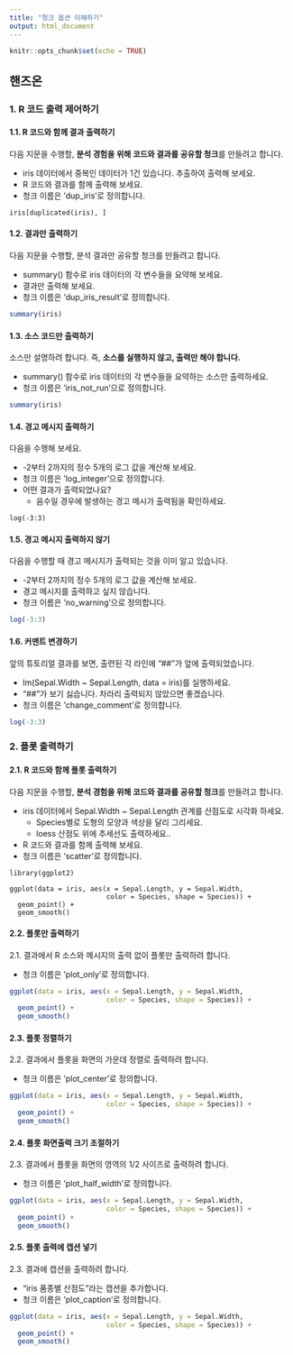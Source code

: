 ```yaml
---
title: "청크 옵션 이해하기"
output: html_document
---
```


```r
knitr::opts_chunk$set(echo = TRUE)
```

## 핸즈온

### 1. R 코드 출력 제어하기

#### 1.1. R 코드와 함께 결과 출력하기

다음 지문을 수행할, **분석 경험을 위해 코드와 결과를 공유할 청크**를 만들려고 합니다.

* iris 데이터에서 중복인 데이터가 1건 있습니다. 추출하여 출력해 보세요.
* R 코드와 결과를 함께 출력해 보세요.
* 청크 이름은 'dup_iris'로 정의합니다.

```{}
iris[duplicated(iris), ]
```



#### 1.2. 결과만 출력하기

다음 지문을 수행할, 분석 결과만 공유할 청크를 만들려고 합니다.

* summary() 함수로 iris 데이터의 각 변수들을 요약해 보세요.
* 결과만 출력해 보세요.
* 청크 이름은 'dup_iris_result'로 정의합니다.

```r
summary(iris)
```


#### 1.3. 소스 코드만 출력하기

소스만 설명하려 합니다. 즉, **소스를 실행하지 않고, 출력만 해야 합니다.**

* summary() 함수로 iris 데이터의 각 변수들을 요약하는 소스만 출력하세요.
* 청크 이름은 'iris_not_run'으로 정의합니다.

```r
summary(iris)
```


#### 1.4. 경고 메시지 출력하기

다음을 수행해 보세요.

* -2부터 2까지의 정수 5개의 로그 값을 계산해 보세요.
* 청크 이름은 'log_integer'으로 정의합니다.
* 어떤 결과가 출력되었나요?
    + 음수일 경우에 발생하는 경고 메시가 출력됨을 확인하세요.  

```{}
log(-3:3)
```


#### 1.5. 경고 메시지 출력하지 않기

다음을 수행할 때 경고 메시지가 출력되는 것을 이미 알고 있습니다.

* -2부터 2까지의 정수 5개의 로그 값을 계산해 보세요.
* 경고 메시지를 출력하고 싶지 않습니다.
* 청크 이름은 'no_warning'으로 정의합니다.

```r
log(-3:3)
```


#### 1.6. 커맨트 변경하기

앞의 튜토리얼 결과를 보면, 출련된 각 라인에 "##"가 앞에 출력되었습니다.

* lm(Sepal.Width ~ Sepal.Length, data = iris)를 실행하세요.
* "##"가 보기 싫습니다. 차라리 출력되지 않았으면 좋겠습니다.
* 청크 이름은 'change_comment'로 정의합니다.

```r
log(-3:3)
```


### 2. 플롯 출력하기

#### 2.1. R 코드와 함께 플롯 출력하기

다음 지문을 수행할, **분석 경험을 위해 코드와 결과를 공유할 청크**를 만들려고 합니다.

* iris 데이터에서 Sepal.Width ~ Sepal.Length 관계를 산점도로 시각화 하세요.
    + Species별로 도형의 모양과 색상을 달리 그리세요.
    + loess 산점도 위에 추세선도 출력하세요..
* R 코드와 결과를 함께 출력해 보세요.
* 청크 이름은 'scatter'로 정의합니다.

```{}
library(ggplot2)

ggplot(data = iris, aes(x = Sepal.Length, y = Sepal.Width, 
                        color = Species, shape = Species)) +
  geom_point() +
  geom_smooth()
```


#### 2.2. 플롯만 출력하기

2.1. 결과에서 R 소스와 메시지의 출력 없이 플롯만 출력하려 합니다.

* 청크 이름은 'plot_only'로 정의합니다.

```r
ggplot(data = iris, aes(x = Sepal.Length, y = Sepal.Width, 
                        color = Species, shape = Species)) +
  geom_point() +
  geom_smooth()
```


#### 2.3. 플롯 정렬하기

2.2. 결과에서 플롯을 화면의 가운데 정렬로 출력하려 합니다.

* 청크 이름은 'plot_center'로 정의합니다.

```r
ggplot(data = iris, aes(x = Sepal.Length, y = Sepal.Width, 
                        color = Species, shape = Species)) +
  geom_point() +
  geom_smooth()
```



#### 2.4. 플롯 화면출력 크기 조절하기

2.3. 결과에서 플롯을 화면의 영역의 1/2 사이즈로 출력하려 합니다.

* 청크 이름은 'plot_half_width'로 정의합니다.

```r
ggplot(data = iris, aes(x = Sepal.Length, y = Sepal.Width, 
                        color = Species, shape = Species)) +
  geom_point() +
  geom_smooth()
```


#### 2.5. 플롯 출력에 캡션 넣기

2.3. 결과에 캡션을 출력하려 합니다.

* "iris 품종별 산점도"라는 캡션을 추가합니다.
* 청크 이름은 'plot_caption'로 정의합니다.

```r
ggplot(data = iris, aes(x = Sepal.Length, y = Sepal.Width, 
                        color = Species, shape = Species)) +
  geom_point() +
  geom_smooth()
```




